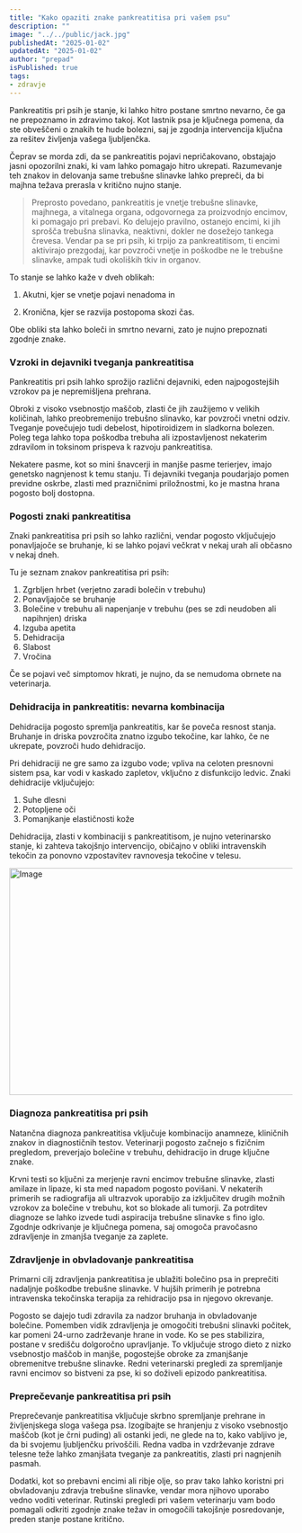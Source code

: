 ```yaml
---
title: "Kako opaziti znake pankreatitisa pri vašem psu"
description: ""
image: "../../public/jack.jpg"
publishedAt: "2025-01-02"
updatedAt: "2025-01-02"
author: "prepad"
isPublished: true
tags: 
- zdravje
---
```




Pankreatitis pri psih je stanje, ki lahko hitro postane smrtno nevarno, če ga ne prepoznamo in zdravimo takoj. Kot lastnik psa je ključnega pomena, da ste obveščeni o znakih te hude bolezni, saj je zgodnja intervencija ključna za rešitev življenja vašega ljubljenčka. 

Čeprav se morda zdi, da se pankreatitis pojavi nepričakovano, obstajajo jasni opozorilni znaki, ki vam lahko pomagajo hitro ukrepati. Razumevanje teh znakov in delovanja same trebušne slinavke lahko prepreči, da bi majhna težava prerasla v kritično nujno stanje.

> Preprosto povedano, pankreatitis je vnetje trebušne slinavke, majhnega, a vitalnega organa, odgovornega za proizvodnjo encimov, ki pomagajo pri prebavi. Ko delujejo pravilno, ostanejo encimi, ki jih sprošča trebušna slinavka, neaktivni, dokler ne dosežejo tankega črevesa. Vendar pa se pri psih, ki trpijo za pankreatitisom, ti encimi aktivirajo prezgodaj, kar povzroči vnetje in poškodbe ne le trebušne slinavke, ampak tudi okoliških tkiv in organov. 

To stanje se lahko kaže v dveh oblikah: 

   1. Akutni, kjer se vnetje pojavi nenadoma in 
   
   2. Kronična, kjer se razvija postopoma skozi čas. 

Obe obliki sta lahko boleči in smrtno nevarni, zato je nujno prepoznati zgodnje znake.







### Vzroki in dejavniki tveganja pankreatitisa

Pankreatitis pri psih lahko sprožijo različni dejavniki, eden najpogostejših vzrokov pa je nepremišljena prehrana. 

Obroki z visoko vsebnostjo maščob, zlasti če jih zaužijemo v velikih količinah, lahko preobremenijo trebušno slinavko, kar povzroči vnetni odziv. Tveganje povečujejo tudi debelost, hipotiroidizem in sladkorna bolezen. Poleg tega lahko topa poškodba trebuha ali izpostavljenost nekaterim zdravilom in toksinom prispeva k razvoju pankreatitisa. 

Nekatere pasme, kot so mini šnavcerji in manjše pasme terierjev, imajo genetsko nagnjenost k temu stanju. Ti dejavniki tveganja poudarjajo pomen previdne oskrbe, zlasti med prazničnimi priložnostmi, ko je mastna hrana pogosto bolj dostopna.



### Pogosti znaki pankreatitisa

Znaki pankreatitisa pri psih so lahko različni, vendar pogosto vključujejo ponavljajoče se bruhanje, ki se lahko pojavi večkrat v nekaj urah ali občasno v nekaj dneh. 

Tu je seznam znakov pankreatitisa pri psih: 

   1. Zgrbljen hrbet (verjetno zaradi bolečin v trebuhu)
   2. Ponavljajoče se bruhanje
   3. Bolečine v trebuhu ali napenjanje v trebuhu (pes se zdi neudoben ali napihnjen) driska
   4. Izguba apetita
   5. Dehidracija
   6. Slabost
   7. Vročina

Če se pojavi več simptomov hkrati, je nujno, da se nemudoma obrnete na veterinarja.



### Dehidracija in pankreatitis: nevarna kombinacija

Dehidracija pogosto spremlja pankreatitis, kar še poveča resnost stanja. Bruhanje in driska povzročita znatno izgubo tekočine, kar lahko, če ne ukrepate, povzroči hudo dehidracijo. 

Pri dehidraciji ne gre samo za izgubo vode; vpliva na celoten presnovni sistem psa, kar vodi v kaskado zapletov, vključno z disfunkcijo ledvic. Znaki dehidracije vključujejo: 

   1. Suhe dlesni
   2. Potopljene oči
   3. Pomanjkanje elastičnosti kože

Dehidracija, zlasti v kombinaciji s pankreatitisom, je nujno veterinarsko stanje, ki zahteva takojšnjo intervencijo, običajno v obliki intravenskih tekočin za ponovno vzpostavitev ravnovesja tekočine v telesu.

<Image
  src="/german.jpg"
  width="718"
  height="404"
  alt="Image"
  sizes="100vw"
/>

### Diagnoza pankreatitisa pri psih

Natančna diagnoza pankreatitisa vključuje kombinacijo anamneze, kliničnih znakov in diagnostičnih testov. Veterinarji pogosto začnejo s fizičnim pregledom, preverjajo bolečine v trebuhu, dehidracijo in druge ključne znake. 

Krvni testi so ključni za merjenje ravni encimov trebušne slinavke, zlasti amilaze in lipaze, ki sta med napadom pogosto povišani. V nekaterih primerih se radiografija ali ultrazvok uporabijo za izključitev drugih možnih vzrokov za bolečine v trebuhu, kot so blokade ali tumorji. Za potrditev diagnoze se lahko izvede tudi aspiracija trebušne slinavke s fino iglo. Zgodnje odkrivanje je ključnega pomena, saj omogoča pravočasno zdravljenje in zmanjša tveganje za zaplete.

### Zdravljenje in obvladovanje pankreatitisa

Primarni cilj zdravljenja pankreatitisa je ublažiti bolečino psa in preprečiti nadaljnje poškodbe trebušne slinavke. V hujših primerih je potrebna intravenska tekočinska terapija za rehidracijo psa in njegovo okrevanje. 

Pogosto se dajejo tudi zdravila za nadzor bruhanja in obvladovanje bolečine. Pomemben vidik zdravljenja je omogočiti trebušni slinavki počitek, kar pomeni 24-urno zadrževanje hrane in vode. Ko se pes stabilizira, postane v središču dolgoročno upravljanje. To vključuje strogo dieto z nizko vsebnostjo maščob in manjše, pogostejše obroke za zmanjšanje obremenitve trebušne slinavke. Redni veterinarski pregledi za spremljanje ravni encimov so bistveni za pse, ki so doživeli epizodo pankreatitisa.

### Preprečevanje pankreatitisa pri psih

Preprečevanje pankreatitisa vključuje skrbno spremljanje prehrane in življenjskega sloga vašega psa. Izogibajte se hranjenju z visoko vsebnostjo maščob (kot je črni puding) ali ostanki jedi, ne glede na to, kako vabljivo je, da bi svojemu ljubljenčku privoščili. Redna vadba in vzdrževanje zdrave telesne teže lahko zmanjšata tveganje za pankreatitis, zlasti pri nagnjenih pasmah. 

Dodatki, kot so prebavni encimi ali ribje olje, so prav tako lahko koristni pri obvladovanju zdravja trebušne slinavke, vendar mora njihovo uporabo vedno voditi veterinar. Rutinski pregledi pri vašem veterinarju vam bodo pomagali odkriti zgodnje znake težav in omogočili takojšnje posredovanje, preden stanje postane kritično.

